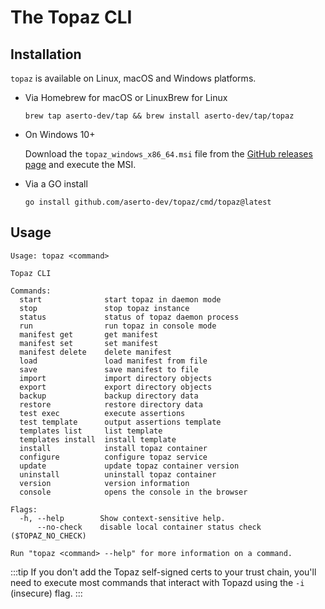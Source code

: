# The Topaz CLI

## Installation

`topaz` is available on Linux, macOS and Windows platforms.

* Via Homebrew for macOS or LinuxBrew for Linux

   ```shell
  brew tap aserto-dev/tap && brew install aserto-dev/tap/topaz
   ```

* On Windows 10+

  Download the `topaz_windows_x86_64.msi` file from the [GitHub releases page](https://github.com/aserto-dev/topaz/releases) and execute the MSI.

* Via a GO install

  ```shell
  go install github.com/aserto-dev/topaz/cmd/topaz@latest
  ```

## Usage
```shell
Usage: topaz <command>

Topaz CLI

Commands:
  start              start topaz in daemon mode
  stop               stop topaz instance
  status             status of topaz daemon process
  run                run topaz in console mode
  manifest get       get manifest
  manifest set       set manifest
  manifest delete    delete manifest
  load               load manifest from file
  save               save manifest to file
  import             import directory objects
  export             export directory objects
  backup             backup directory data
  restore            restore directory data
  test exec          execute assertions
  test template      output assertions template
  templates list     list template
  templates install  install template
  install            install topaz container
  configure          configure topaz service
  update             update topaz container version
  uninstall          uninstall topaz container
  version            version information
  console            opens the console in the browser

Flags:
  -h, --help        Show context-sensitive help.
      --no-check    disable local container status check ($TOPAZ_NO_CHECK)

Run "topaz <command> --help" for more information on a command.
```

:::tip
If you don't add the Topaz self-signed certs to your trust chain, you'll need to execute most commands that interact with Topazd using the `-i` (insecure) flag.
:::
